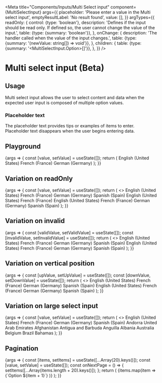 
<Meta
  title="Components/Inputs/Multi Select input"
  component={MultiSelectInput}
  args={{
    placeholder: 'Please enter a value in the Multi select input',
    emptyResultLabel: 'No result found',
    value: [],
  }}
  argTypes={{
    readOnly: {
      control: {type: 'boolean'},
      description:
        'Defines if the input should be read only. If defined so, the user cannot change the value of the input.',
      table: {type: {summary: 'boolean'}},
    },
    onChange: {
      description: 'The handler called when the value of the input changes.',
      table: {type: {summary: '(newValue: string[]) => void'}},
    },
    children: {
      table: {type: {summary: '<MultiSelectInput.Option>[]'}},
    },
  }}
/>

# Multi select input (Beta)

## Usage

Multi select input allows the user to select content and data when the expected user input is composed of multiple option values.

### Placeholder text

The placeholder text provides tips or examples of items to enter. Placeholder text disappears when the user begins entering data.

## Playground

<Canvas>
  <Story name="Standard">
    {args => {
      const [value, setValue] = useState([]);
      return (
        <SpaceContainer height={170}>
          <MultiSelectInput {...args} removeLabel="Remove" value={value} onChange={setValue}>
            <MultiSelectInput.Option value="en_US">English (United States)</MultiSelectInput.Option>
            <MultiSelectInput.Option value="fr_FR">French (France)</MultiSelectInput.Option>
            <MultiSelectInput.Option value="de_DE">German (Germany)</MultiSelectInput.Option>
          </MultiSelectInput>
        </SpaceContainer>
      );
    }}
  </Story>
</Canvas>

<ArgsTable story="Standard" />

## Variation on readOnly

<Canvas>
  <Story name="ReadOnly">
    {args => {
      const [value, setValue] = useState([]);
      return (
        <>
          <MultiSelectInput readOnly={true} value={['en_US']} placeholder="Placeholder" emptyResultLabel="No matches found">
            <MultiSelectInput.Option value="en_US">English (United States)</MultiSelectInput.Option>
            <MultiSelectInput.Option value="fr_FR">French (France)</MultiSelectInput.Option>
            <MultiSelectInput.Option value="de_DE">German (Germany)</MultiSelectInput.Option>
            <MultiSelectInput.Option value="es_ES">Spanish (Spain)</MultiSelectInput.Option>
          </MultiSelectInput>
          <MultiSelectInput
            readOnly={true}
            value={['en_US', 'fr_FR']}
            onChange={setValue}
            emptyResultLabel="No result found"
          >
            <MultiSelectInput.Option value="en_US">English (United States)</MultiSelectInput.Option>
            <MultiSelectInput.Option value="fr_FR">French (France)</MultiSelectInput.Option>
          </MultiSelectInput>
          <MultiSelectInput
            readOnly={false}
            value={value}
            onChange={setValue}
            placeholder="Editable select"
            emptyResultLabel="No result found"
          >
            <MultiSelectInput.Option value="en_US">English (United States)</MultiSelectInput.Option>
            <MultiSelectInput.Option value="fr_FR">French (France)</MultiSelectInput.Option>
            <MultiSelectInput.Option value="de_DE">German (Germany)</MultiSelectInput.Option>
            <MultiSelectInput.Option value="es_ES">Spanish (Spain)</MultiSelectInput.Option>
          </MultiSelectInput>
          <SpaceContainer height={100} />
        </>
      );
    }}
  </Story>
</Canvas>

## Variation on invalid

<Canvas>
  <Story name="Invalid">
    {args => {
      const [validValue, setValidValue] = useState([]);
      const [invalidValue, setInvalidValue] = useState([]);
      return (
        <>
          <MultiSelectInput
            {...args}
            value={invalidValue}
            onChange={setInvalidValue}
            invalid={true}
            placeholder="Invalid input value"
          >
            <MultiSelectInput.Option value="en_US">English (United States)</MultiSelectInput.Option>
            <MultiSelectInput.Option value="fr_FR">French (France)</MultiSelectInput.Option>
            <MultiSelectInput.Option value="de_DE">German (Germany)</MultiSelectInput.Option>
            <MultiSelectInput.Option value="es_ES">Spanish (Spain)</MultiSelectInput.Option>
          </MultiSelectInput>
          <MultiSelectInput
            value={validValue}
            onChange={setValidValue}
            invalid={false}
            placeholder="Valid input value"
            emptyResultLabel="No result found"
          >
            <MultiSelectInput.Option value="en_US">English (United States)</MultiSelectInput.Option>
            <MultiSelectInput.Option value="fr_FR">French (France)</MultiSelectInput.Option>
            <MultiSelectInput.Option value="de_DE">German (Germany)</MultiSelectInput.Option>
            <MultiSelectInput.Option value="es_ES">Spanish (Spain)</MultiSelectInput.Option>
          </MultiSelectInput>
          <SpaceContainer height={100} />
        </>
      );
    }}
  </Story>
</Canvas>

## Variation on vertical position

<Canvas>
  <Story name="Vertical position">
    {args => {
      const [upValue, setUpValue] = useState([]);
      const [downValue, setDownValue] = useState([]);
      return (
        <>
          <SpaceContainer height={120} />
          <MultiSelectInput
            {...args}
            value={upValue}
            onChange={setUpValue}
            verticalPosition="up"
            placeholder="Up input"
          >
            <MultiSelectInput.Option value="en_US">English (United States)</MultiSelectInput.Option>
            <MultiSelectInput.Option value="fr_FR">French (France)</MultiSelectInput.Option>
            <MultiSelectInput.Option value="de_DE">German (Germany)</MultiSelectInput.Option>
            <MultiSelectInput.Option value="es_ES">Spanish (Spain)</MultiSelectInput.Option>
          </MultiSelectInput>
          <MultiSelectInput
            value={downValue}
            onChange={setDownValue}
            verticalPosition="down"
            placeholder="Down input"
            emptyResultLabel="No result found"
          >
            <MultiSelectInput.Option value="en_US">English (United States)</MultiSelectInput.Option>
            <MultiSelectInput.Option value="fr_FR">French (France)</MultiSelectInput.Option>
            <MultiSelectInput.Option value="de_DE">German (Germany)</MultiSelectInput.Option>
            <MultiSelectInput.Option value="es_ES">Spanish (Spain)</MultiSelectInput.Option>
          </MultiSelectInput>
          <SpaceContainer height={100} />
        </>
      );
    }}
  </Story>
</Canvas>

## Variation on large select input

<Canvas>
  <Story name="Large">
    {args => {
      const [value, setValue] = useState([]);
      return (
        <>
          <MultiSelectInput {...args} value={value} onChange={setValue} emptyResultLabel="No matches found">
            <MultiSelectInput.Option value="en_US">English (United States)</MultiSelectInput.Option>
            <MultiSelectInput.Option value="fr_FR">French (France)</MultiSelectInput.Option>
            <MultiSelectInput.Option value="de_DE">German (Germany)</MultiSelectInput.Option>
            <MultiSelectInput.Option value="es_ES">Spanish (Spain)</MultiSelectInput.Option>
            <MultiSelectInput.Option value="ad_AD">Andorra</MultiSelectInput.Option>
            <MultiSelectInput.Option value="ae_AE">United Arab Emirates</MultiSelectInput.Option>
            <MultiSelectInput.Option value="af_AF">Afghanistan</MultiSelectInput.Option>
            <MultiSelectInput.Option value="ag_AG">Antigua and Barbuda</MultiSelectInput.Option>
            <MultiSelectInput.Option value="ai_AI">Anguilla</MultiSelectInput.Option>
            <MultiSelectInput.Option value="al_AL">Albania</MultiSelectInput.Option>
            <MultiSelectInput.Option value="au_AU">Australia</MultiSelectInput.Option>
            <MultiSelectInput.Option value="be_BE">Belgium</MultiSelectInput.Option>
            <MultiSelectInput.Option value="br_BR">Brazil</MultiSelectInput.Option>
            <MultiSelectInput.Option value="bs_BS">Bahamas</MultiSelectInput.Option>
          </MultiSelectInput>
          <SpaceContainer height={350} />
        </>
      );
    }}
  </Story>
</Canvas>

## Pagination

<Canvas>
  <Story name="Pagination">
    {args => {
      const [items, setItems] = useState([...Array(20).keys()]);
      const [value, setValue] = useState([]);
      const onNextPage = () => { setItems([...Array(items.length + 20).keys()]); };
      return (
        <SpaceContainer height={170}>
          <MultiSelectInput {...args} value={value} onChange={setValue} emptyResultLabel="No matches found" onNextPage={onNextPage}>
            {items.map(item => <MultiSelectInput.Option value={`Option ${item}`} title={`Option ${item}`} key={`Option ${item}`}>
              {`Option ${item + 1}`}
            </MultiSelectInput.Option>)}
          </MultiSelectInput>
        </SpaceContainer>
      );
    }}
  </Story>
</Canvas>
